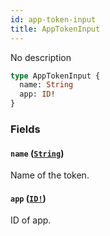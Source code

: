 ```yaml
---
id: app-token-input
title: AppTokenInput
---
```


No description

```graphql
type AppTokenInput {
  name: String
  app: ID!
}
```

### Fields

#### `name` ([`String`](../../../developer/api-reference/scalars/string))

Name of the token.

#### `app` ([`ID!`](../../../developer/api-reference/scalars/id))

ID of app.
